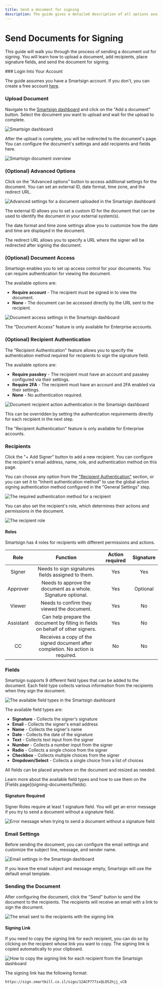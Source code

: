 ```yaml
---
title: Send a document for signing
description: The guide gives a detailed description of all options available when sending out a document for signing.
---
```



# Send Documents for Signing

This guide will walk you through the process of sending a document out for signing. You will learn how to upload a document, add recipients, place signature fields, and send the document for signing.

<Steps>
### Login Into Your Account

The guide assumes you have a Smartsign account. If you don't, you can create a free account [here](https://documen.so/free-docs).

### Upload Document

Navigate to the [Smartsign dashboard](https://sign.smartbill.co.il/documents) and click on the "Add a document" button. Select the document you want to upload and wait for the upload to complete.

![Smartsign dashboard](/document-signing/documenso-documents-dashboard.webp)

After the upload is complete, you will be redirected to the document's page. You can configure the document's settings and add recipients and fields here.

![Smartsign document overview](/document-signing/documenso-uploaded-document.webp)

### (Optional) Advanced Options

Click on the "Advanced options" button to access additional settings for the document. You can set an external ID, date format, time zone, and the redirect URL.

![Advanced settings for a document uploaded in the Smartsign dashboard](/document-signing/documenso-uploaded-document-advanced-options.webp)

The external ID allows you to set a custom ID for the document that can be used to identify the document in your external system(s).

The date format and time zone settings allow you to customize how the date and time are displayed in the document.

The redirect URL allows you to specify a URL where the signer will be redirected after signing the document.

### (Optional) Document Access

Smartsign enables you to set up access control for your documents. You can require authentication for viewing the document.

The available options are:

- **Require account** - The recipient must be signed in to view the document.
- **None** - The document can be accessed directly by the URL sent to the recipient.

![Document access settings in the Smartsign dashboard](/document-signing/documenso-enterprise-document-access.webp)

<Callout type="info">
  The "Document Access" feature is only available for Enterprise accounts.
</Callout>

### (Optional) Recipient Authentication

The "Recipient Authentication" feature allows you to specify the authentication method required for recipients to sign the signature field.

The available options are:

- **Require passkey** - The recipient must have an account and passkey configured via their settings.
- **Require 2FA** - The recipient must have an account and 2FA enabled via their settings.
- **None** - No authentication required.

![Document recipient action authentication in the Smartsign dashboard](/document-signing/document-enterprise-recipient-action-authentication.webp)

This can be overridden by setting the authentication requirements directly for each recipient in the next step.

<Callout type="info">
  The "Recipient Authentication" feature is only available for Enterprise accounts.
</Callout>

### Recipients

Click the "+ Add Signer" button to add a new recipient. You can configure the recipient's email address, name, role, and authentication method on this page.

You can choose any option from the ["Recipient Authentication"](#optional-recipient-authentication) section, or you can set it to "Inherit authentication method" to use the global action signing authentication method configured in the "General Settings" step.

![The required authentication method for a recipient](/document-signing/documenso-document-recipient-authentication-method.webp)

You can also set the recipient's role, which determines their actions and permissions in the document.

![The recipient role](/document-signing/documenso-document-recipient-role.webp)

#### Roles

Smartsign has 4 roles for recipients with different permissions and actions.

|   Role    |                                    Function                                     | Action required | Signature |
| :-------: | :-----------------------------------------------------------------------------: | :-------------: | :-------: |
|  Signer   |                Needs to sign signatures fields assigned to them.                |       Yes       |    Yes    |
| Approver  |          Needs to approve the document as a whole. Signature optional.          |       Yes       | Optional  |
|  Viewer   |                   Needs to confirm they viewed the document.                    |       Yes       |    No     |
| Assistant | Can help prepare the document by filling in fields on behalf of other signers.  |       Yes       |    No     |
|    CC     | Receives a copy of the signed document after completion. No action is required. |       No        |    No     |

### Fields

Smartsign supports 9 different field types that can be added to the document. Each field type collects various information from the recipients when they sign the document.

![The available field types in the Smartsign dashboard](/document-signing/documenso-document-fields.webp)

The available field types are:

- **Signature** - Collects the signer's signature
- **Email** - Collects the signer's email address
- **Name** - Collects the signer's name
- **Date** - Collects the date of the signature
- **Text** - Collects text input from the signer
- **Number** - Collects a number input from the signer
- **Radio** - Collects a single choice from the signer
- **Checkbox** - Collects multiple choices from the signer
- **Dropdown/Select** - Collects a single choice from a list of choices

All fields can be placed anywhere on the document and resized as needed.

<Callout type="info">
  Learn more about the available field types and how to use them on the [Fields
  page](signing-documents/fields).
</Callout>

#### Signature Required

Signer Roles require at least 1 signature field. You will get an error message if you try to send a document without a signature field.

![Error message when trying to send a document without a signature field](/document-signing/documenso-no-signature-field-found.webp)

### Email Settings

Before sending the document, you can configure the email settings and customize the subject line, message, and sender name.

![Email settings in the Smartsign dashboard](/document-signing/documenso-document-email-settings.webp)

If you leave the email subject and message empty, Smartsign will use the default email template.

### Sending the Document

After configuring the document, click the "Send" button to send the document to the recipients. The recipients will receive an email with a link to sign the document.

![The email sent to the recipients with the signing link](/document-signing/documenso-sign-email.webp)

#### Signing Link

If you need to copy the signing link for each recipient, you can do so by clicking on the recipient whose link you want to copy. The signing link is copied automatically to your clipboard.

![How to copy the signing link for each recipient from the Smartsign dashboard](/document-signing/documenso-signing-links.webp)

The signing link has the following format:

```bash
https://sign.smartbill.co.il/sign/12ACP777zxQLO52hjj_vCB
```

</Steps>
